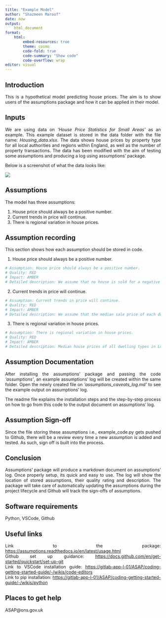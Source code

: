 ```yaml
---
title: "Example Model"
author: "Shazmeen Maroof"
date: now
output:
    html_document
format: 
    html:
        embed-resources: true
        theme: cosmo
        code-fold: true
        code-summary: "Show code"
        code-overflow: wrap
editor: visual
---
```


<div style="text-align: justify"> 


## Introduction
This is a hypothetical model predicting house prices. The aim is to show users of the assumptions package and how it can be applied in their model.


## Inputs
We are using data on *'House Price Statistics for Small Areas'* as an example. This example dataset is stored in the data folder with the file name: *Housing_data.xlsx*. The data shows house prices by property type for all local authorities and regions within England, as well as the number of property transactions. The data has been modified with the aim of testing some assumptions and producing a log using assumptions' package. 

Below is a screenshot of what the data looks like:  

![](D:\Picture1.png)

## Assumptions  
The model has three assumptions:  

1. House price should always be a positive number.
2. Current trends in price will continue.
3. There is regional variation in house prices. 

## Assumption recording

This section shows how each assumption should be stored in code.  

1) House price should always be a positive number.

```python
# Assumption: House price should always be a positive number.
# Quality: RED
# Impact: AMBER
# Detailed description: We assume that no house is sold for a negative amount or for no value.
```

  2) Current trends in price will continue.

```python
# Assumption: Current trends in price will continue.
# Quality: RED
# Impact: AMBER
# Detailed description: We assume that the median sale price of each dwelling type in a local authority in time 't' should be less than time 't+1'.
```

3) There is regional variation in house prices.  

```python
# Assumption: There is regional variation in house prices.
# Quality: RED
# Impact: AMBER
# Detailed description: Median house prices of all dwelling types in London exceeds median house prices for every other region in England and Wales each year. 
```

## Assumption Documentation 

After installing the assumptions' package and passing the code *'assumptions'*, an example assumptions' log will be created within the same folder. Open the newly created file on *'assumptions_caveats_log.md'* to see the example output on assumptions' log.

The readme file explains the installation steps and the step-by-step process on how to go from this code to the output document on assumptions' log.

## Assumption Sign-off  

Since the file storing these assumptions i.e., example_code.py gets pushed to Github, there will be a review every time a new assumption is added and tested. As such, sign off is built into the process.

## Conclusion  

Assumptions’ package will produce a markdown document on assumptions’ log. Once properly setup, its quick and easy to use. The log will show the location of stored assumptions, their quality rating and description. The package will take care of automatically updating the assumptions during the project lifecycle and Github will track the sign-offs of assumptions. 

## Software requirements  

Python, VSCode, Github

## Useful links  

Link to the package: <https://assumptions.readthedocs.io/en/latest/usage.html>  
Github set up guidance: <https://docs.github.com/en/get-started/quickstart/set-up-git>  
Link to VSCode installation guide: <https://gitlab-app-l-01/ASAP/coding-getting-started-guide/-/wikis/code-editors>  
Link to pip installation: <https://gitlab-app-l-01/ASAP/coding-getting-started-guide/-/wikis/python>  

## Places to get help
ASAP@ons.gov.uk

</div>